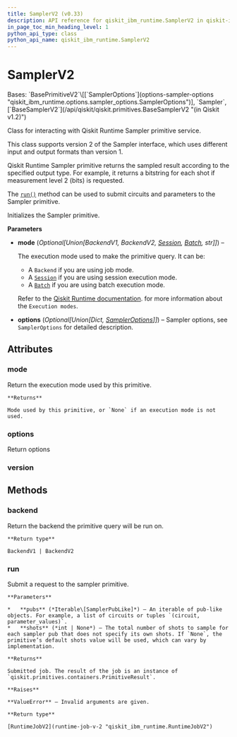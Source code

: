 ```yaml
---
title: SamplerV2 (v0.33)
description: API reference for qiskit_ibm_runtime.SamplerV2 in qiskit-ibm-runtime v0.33
in_page_toc_min_heading_level: 1
python_api_type: class
python_api_name: qiskit_ibm_runtime.SamplerV2
---
```


# SamplerV2

<Class id="qiskit_ibm_runtime.SamplerV2" isDedicatedPage={true} github="https://github.com/Qiskit/qiskit-ibm-runtime/tree/stable/0.33/qiskit_ibm_runtime/sampler.py#L45-L134" signature="SamplerV2(mode=None, options=None)" modifiers="class">
  Bases: `BasePrimitiveV2`\[[`SamplerOptions`](options-sampler-options "qiskit_ibm_runtime.options.sampler_options.SamplerOptions")], `Sampler`, [`BaseSamplerV2`](/api/qiskit/qiskit.primitives.BaseSamplerV2 "(in Qiskit v1.2)")

  Class for interacting with Qiskit Runtime Sampler primitive service.

  This class supports version 2 of the Sampler interface, which uses different input and output formats than version 1.

  Qiskit Runtime Sampler primitive returns the sampled result according to the specified output type. For example, it returns a bitstring for each shot if measurement level 2 (bits) is requested.

  The [`run()`](#qiskit_ibm_runtime.SamplerV2.run "qiskit_ibm_runtime.SamplerV2.run") method can be used to submit circuits and parameters to the Sampler primitive.

  Initializes the Sampler primitive.

  **Parameters**

  *   **mode** (*Optional\[Union\[BackendV1, BackendV2,* [*Session*](session "qiskit_ibm_runtime.Session")*,* [*Batch*](batch "qiskit_ibm_runtime.Batch")*, str]]*) –

      The execution mode used to make the primitive query. It can be:

      *   A `Backend` if you are using job mode.
      *   A [`Session`](session "qiskit_ibm_runtime.Session") if you are using session execution mode.
      *   A [`Batch`](batch "qiskit_ibm_runtime.Batch") if you are using batch execution mode.

      Refer to the [Qiskit Runtime documentation](/guides/execution-modes). for more information about the `Execution modes`.

  *   **options** (*Optional\[Union\[Dict,* [*SamplerOptions*](options-sampler-options "qiskit_ibm_runtime.options.SamplerOptions")*]]*) – Sampler options, see `SamplerOptions` for detailed description.

  ## Attributes

  ### mode

  <Attribute id="qiskit_ibm_runtime.SamplerV2.mode">
    Return the execution mode used by this primitive.

    **Returns**

    Mode used by this primitive, or `None` if an execution mode is not used.
  </Attribute>

  ### options

  <Attribute id="qiskit_ibm_runtime.SamplerV2.options" attributeTypeHint="SamplerOptions">
    Return options
  </Attribute>

  ### version

  <Attribute id="qiskit_ibm_runtime.SamplerV2.version" attributeValue="2" />

  ## Methods

  ### backend

  <Function id="qiskit_ibm_runtime.SamplerV2.backend" github="https://github.com/Qiskit/qiskit-ibm-runtime/tree/stable/0.33/qiskit_ibm_runtime/base_primitive.py#L237-L239" signature="backend()">
    Return the backend the primitive query will be run on.

    **Return type**

    BackendV1 | BackendV2
  </Function>

  ### run

  <Function id="qiskit_ibm_runtime.SamplerV2.run" github="https://github.com/Qiskit/qiskit-ibm-runtime/tree/stable/0.33/qiskit_ibm_runtime/sampler.py#L98-L120" signature="run(pubs, *, shots=None)">
    Submit a request to the sampler primitive.

    **Parameters**

    *   **pubs** (*Iterable\[SamplerPubLike]*) – An iterable of pub-like objects. For example, a list of circuits or tuples `(circuit, parameter_values)`.
    *   **shots** (*int | None*) – The total number of shots to sample for each sampler pub that does not specify its own shots. If `None`, the primitive’s default shots value will be used, which can vary by implementation.

    **Returns**

    Submitted job. The result of the job is an instance of `qiskit.primitives.containers.PrimitiveResult`.

    **Raises**

    **ValueError** – Invalid arguments are given.

    **Return type**

    [RuntimeJobV2](runtime-job-v-2 "qiskit_ibm_runtime.RuntimeJobV2")
  </Function>
</Class>

